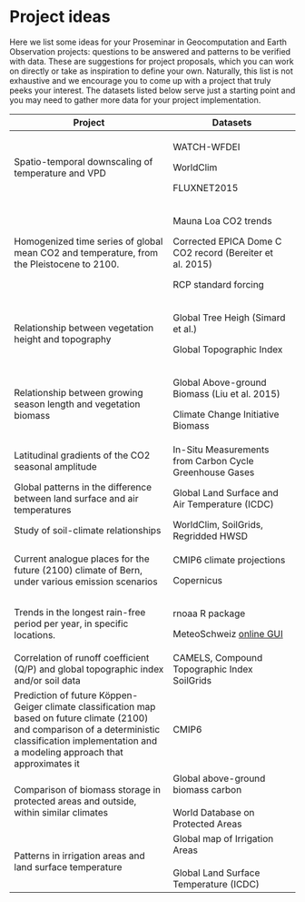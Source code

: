 # Project ideas {#sec-topics}

Here we list some ideas for your Proseminar in Geocomputation and Earth Observation projects: questions to be answered and patterns to be verified with data. These are suggestions for project proposals, which you can work on directly or take as inspiration to define your own. Naturally, this list is not exhaustive and we encourage you to come up with a project that truly peeks your interest. The datasets listed below serve just a starting point and you may need to gather more data for your project implementation.

+-----------------------------------------------------------------------------------------------------------------------------------------------------------------------------------------------------------+----------------------------------------------------------------------------------------------------------------------------------------------------------------+
| Project                                                                                                                                                                                                   | Datasets                                                                                                                                                       |
+===========================================================================================================================================================================================================+================================================================================================================================================================+
| Spatio-temporal downscaling of temperature and VPD                                                                                                                                                        | WATCH-WFDEI                                                                                                                                                    |
|                                                                                                                                                                                                           |                                                                                                                                                                |
|                                                                                                                                                                                                           | WorldClim                                                                                                                                                      |
|                                                                                                                                                                                                           |                                                                                                                                                                |
|                                                                                                                                                                                                           | FLUXNET2015                                                                                                                                                    |
+-----------------------------------------------------------------------------------------------------------------------------------------------------------------------------------------------------------+----------------------------------------------------------------------------------------------------------------------------------------------------------------+
| Homogenized time series of global mean CO2 and temperature, from the Pleistocene to 2100.                                                                                                                 | Mauna Loa CO2 trends                                                                                                                                           |
|                                                                                                                                                                                                           |                                                                                                                                                                |
|                                                                                                                                                                                                           | Corrected EPICA Dome C CO2 record (Bereiter et al. 2015)                                                                                                       |
|                                                                                                                                                                                                           |                                                                                                                                                                |
|                                                                                                                                                                                                           | RCP standard forcing                                                                                                                                           |
+-----------------------------------------------------------------------------------------------------------------------------------------------------------------------------------------------------------+----------------------------------------------------------------------------------------------------------------------------------------------------------------+
| Relationship between vegetation height and topography                                                                                                                                                     | Global Tree Heigh (Simard et al.)                                                                                                                              |
|                                                                                                                                                                                                           |                                                                                                                                                                |
|                                                                                                                                                                                                           | Global Topographic Index                                                                                                                                       |
+-----------------------------------------------------------------------------------------------------------------------------------------------------------------------------------------------------------+----------------------------------------------------------------------------------------------------------------------------------------------------------------+
| Relationship between growing season length and vegetation biomass                                                                                                                                         | Global Above-ground Biomass (Liu et al. 2015)                                                                                                                  |
|                                                                                                                                                                                                           |                                                                                                                                                                |
|                                                                                                                                                                                                           | Climate Change Initiative Biomass                                                                                                                              |
+-----------------------------------------------------------------------------------------------------------------------------------------------------------------------------------------------------------+----------------------------------------------------------------------------------------------------------------------------------------------------------------+
| Latitudinal gradients of the CO2 seasonal amplitude                                                                                                                                                       | In-Situ Measurements from Carbon Cycle Greenhouse Gases                                                                                                        |
+-----------------------------------------------------------------------------------------------------------------------------------------------------------------------------------------------------------+----------------------------------------------------------------------------------------------------------------------------------------------------------------+
| Global patterns in the difference between land surface and air temperatures                                                                                                                               | Global Land Surface and Air Temperature (ICDC)                                                                                                                 |
+-----------------------------------------------------------------------------------------------------------------------------------------------------------------------------------------------------------+----------------------------------------------------------------------------------------------------------------------------------------------------------------+
| Study of soil-climate relationships                                                                                                                                                                       | WorldClim, SoilGrids, Regridded HWSD                                                                                                                           |
+-----------------------------------------------------------------------------------------------------------------------------------------------------------------------------------------------------------+----------------------------------------------------------------------------------------------------------------------------------------------------------------+
| Current analogue places for the future (2100) climate of Bern, under various emission scenarios                                                                                                           | CMIP6 climate projections                                                                                                                                      |
|                                                                                                                                                                                                           |                                                                                                                                                                |
|                                                                                                                                                                                                           | Copernicus                                                                                                                                                     |
+-----------------------------------------------------------------------------------------------------------------------------------------------------------------------------------------------------------+----------------------------------------------------------------------------------------------------------------------------------------------------------------+
| Trends in the longest rain-free period per year, in specific locations.                                                                                                                                   | rnoaa R package                                                                                                                                                |
|                                                                                                                                                                                                           |                                                                                                                                                                |
|                                                                                                                                                                                                           | MeteoSchweiz [online GUI](https://www.meteoschweiz.admin.ch/service-und-publikationen/applikationen/messwerte-und-messnetze.html#param=messnetz-klima&lang=de) |
+-----------------------------------------------------------------------------------------------------------------------------------------------------------------------------------------------------------+----------------------------------------------------------------------------------------------------------------------------------------------------------------+
| Correlation of runoff coefficient (Q/P) and global topographic index and/or soil data                                                                                                                     | CAMELS, Compound Topographic Index SoilGrids                                                                                                                   |
+-----------------------------------------------------------------------------------------------------------------------------------------------------------------------------------------------------------+----------------------------------------------------------------------------------------------------------------------------------------------------------------+
| Prediction of future Köppen-Geiger climate classification map based on future climate (2100) and comparison of a deterministic classification implementation and a modeling approach that approximates it | CMIP6                                                                                                                                                          |
+-----------------------------------------------------------------------------------------------------------------------------------------------------------------------------------------------------------+----------------------------------------------------------------------------------------------------------------------------------------------------------------+
| Comparison of biomass storage in protected areas and outside, within similar climates                                                                                                                     | Global above-ground biomass carbon\                                                                                                                            |
|                                                                                                                                                                                                           | \                                                                                                                                                              |
|                                                                                                                                                                                                           | World Database on Protected Areas                                                                                                                              |
+-----------------------------------------------------------------------------------------------------------------------------------------------------------------------------------------------------------+----------------------------------------------------------------------------------------------------------------------------------------------------------------+
| Patterns in irrigation areas and land surface temperature                                                                                                                                                 | Global map of Irrigation Areas\                                                                                                                                |
|                                                                                                                                                                                                           | \                                                                                                                                                              |
|                                                                                                                                                                                                           | Global Land Surface Temperature (ICDC)                                                                                                                         |
+-----------------------------------------------------------------------------------------------------------------------------------------------------------------------------------------------------------+----------------------------------------------------------------------------------------------------------------------------------------------------------------+
